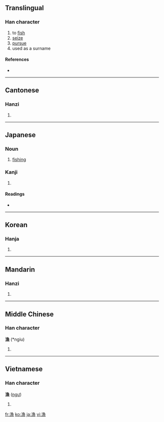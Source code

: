 {{also|渔}}
==Translingual==

===Han character===
{{Han char|rn=85|rad=水|as=11|sn=14|four=3713<sub>6</sub>|canj=水弓田火 (ENWF)}}

# to [[fish]]
# [[seize]]
# [[pursue]]
# used as a surname

====References====
* {{Han ref|kx=0644.210|dkj=18101|dj=1052.050|hdz=31726.100|uh=6F01|ud=28417|bh=BAAE|bd=47790}}

----

==Cantonese==

===Hanzi===
{{yue-hanzi|jyut=|y=yu4|sim=渔}}

# {{defn|Cantonese}}

----

==Japanese==

===Noun===
{{ja-noun|k|hira=りょう|rom=ryō}}

# {{business|lang=ja|skey=りょう}} [[fishing]]

===Kanji===
{{ja-kanji|grade=4|rs=水11}}

# {{defn|Japanese}}

====Readings====
* {{ja-readings|on=[[りょう]] (ryō), [[ぎょ]] (gyo)|kun=[[すなどる]] (sunadoru), [[いさる]] (isaru), [[すなどり]] (sunadori)}}

----

==Korean==

===Hanja===
{{ko-hanja|hangeul=[[어]]|eumhun=|rv=eo|mr=ŏ|y=e}}

# {{defn|Korean}}

----

==Mandarin==

===Hanzi===
{{cmn-hanzi|sim=渔|pin=[[yú]] ([[yu2]])|wg=yü<sup>2</sup>}}

# {{defn|Mandarin}}

----

==Middle Chinese==

===Han character===
'''漁''' (*ngiu)<!--note: asterisk indicates that this character appears more than four times in the Tang Dynasty corpus of literature-->

# {{defn|Middle Chinese}}

----

==Vietnamese==

===Han character===
'''漁''' ([[ngư]])

# {{defn|Vietnamese}}

[[fr:漁]]
[[ko:漁]]
[[ja:漁]]
[[vi:漁]]
